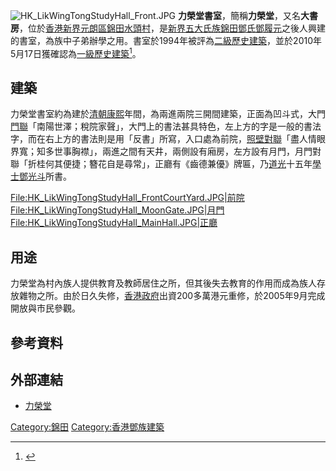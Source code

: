 [[File:HK_LikWingTongStudyHall_Front.JPG|thumb]]
'''力榮堂書室'''，簡稱'''力榮堂'''，又名'''大書房'''，位於[[香港|香港]][[新界|新界]][[元朗區|元朗區]][[錦田|錦田]][[水頭村|水頭村]]，是[[新界五大氏族|新界五大氏族]][[錦田鄧氏|錦田鄧氏]][[鄧履元|鄧履元]]之後人興建的書室，為族中子弟辦學之用。書室於1994年被評為[[香港二級歷史建築列表|二級歷史建築]]，並於2010年5月17日獲確認為[[香港一級歷史建築列表|一級歷史建築]]<ref>{{cite web |language=zh-hk |url=http://www.amo.gov.hk/form/AAB-SM-chi.pdf |title=List of the Historic Buildings in Building Assessment (as of 22 March 2011, #211) |publisher=[[古物古蹟辦事處|''amo.gov.hk'']] |date=2011-03-22 |accessdate=2011-06-13 |deadurl=yes |archiveurl=https://web.archive.org/web/20110527165651/http://www.amo.gov.hk/form/AAB-SM-chi.pdf |archivedate=2011-05-27 }}</ref>。

==建築==
力榮堂書室約為建於[[清朝|清朝]][[康熙|康熙]]年間，為兩進兩院三開間建築，正面為凹斗式，大門[[門聯|門聯]]「南陽世澤；稅院家聲」，大門上的書法甚具特色，左上方的字是一般的書法字，而在右上方的書法則是用「反書」所寫，入口處為前院，[[照壁|照壁]][[對聯|對聯]]「盡人情眼界寬；知多世事胸襟」，兩進之間有天井，兩側設有廂房，左方設有月門，月門對聯「折桂何其便捷；簪花自是尋常」，正廳有《齒德兼優》牌匾，乃[[道光|道光]]十五年[[學士|學士]][[鄧光斗|鄧光斗]]所書。

<gallery>
File:HK_LikWingTongStudyHall_FrontCourtYard.JPG|前院
File:HK_LikWingTongStudyHall_MoonGate.JPG|月門
File:HK_LikWingTongStudyHall_MainHall.JPG|正廳
</gallery>

==用途==
力榮堂為村內族人提供教育及教師居住之所，但其後失去教育的作用而成為族人存放雜物之所。由於日久失修，[[香港政府|香港政府]]出資200多萬港元重修，於2005年9月完成開放與市民參觀。

==參考資料==
{{reflist}}

==外部連結==
* [http://somanhing.com/gotowalk/chinesebuilding/cstudy/likwing.pdf 力榮堂]{{Wayback|url=http://somanhing.com/gotowalk/chinesebuilding/cstudy/likwing.pdf |date=20160304185726 }}

{{香港一級歷史建築}}

[[Category:錦田|Category:錦田]]
[[Category:香港鄧族建築|Category:香港鄧族建築]]